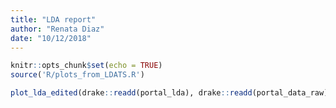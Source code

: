 ```yaml
---
title: "LDA report"
author: "Renata Diaz"
date: "10/12/2018"
---
```


```r
knitr::opts_chunk$set(echo = TRUE)
source('R/plots_from_LDATS.R')
```

```r
plot_lda_edited(drake::readd(portal_lda), drake::readd(portal_data_raw)$censusdate, select_samples = NULL)
```